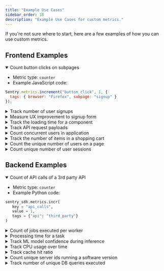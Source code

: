 ```yaml
---
title: "Example Use Cases"
sidebar_order: 18
description: "Example Use Cases for custom metrics."
---
```


If you're not sure where to start, here are a few examples of how you can use custom metrics.

## Frontend Examples

<details open>
  <summary>Count button clicks on subpages</summary>
  
  * Metric type: `counter`
  * Example JavaScript code: 

  ```JavaScript
  Sentry.metrics.increment("button_click", 1, {
    tags: { browser: "Firefox", subpage: "signup" }
  });
  ```
</details>

<details>
  <summary>Track number of user signups</summary>
    
  * Metric type: `counter`
  * Example JavaScript code: 

  ```JavaScript
  Sentry.metrics.increment("signups", 1, {
    tags: { plan_type: “freemium”, region: "EU" }
  });
  ```
</details>

<details>
  <summary>Measure UX improvement to signup form</summary>
    
  * Metric type: `distribution`
  * Example JavaScript code: 

  ```JavaScript
  Sentry.metrics.distribution("login.time_to_finish_form", 14.3, {
   tags: { subpage: “signup” },
   unit: “second”
  });
  ```
</details>

<details>
  <summary>Track the loading time for a component</summary>
    
  * Metric type: `distribution`
  * Example JavaScript code: 

  ```JavaScript
  Sentry.metrics.distribution("component_load_time", 15.0, {
   tags: { type: "important" },
   unit: "millisecond"
  });
  ```
</details>

<details>
  <summary>Track API request payloads</summary>
    
  * Metric type: `distribution`
  * Example JavaScript code: 

  ```JavaScript
  Sentry.metrics.distribution("api_request_payload", 136.3, {
    tags: { api_name: “maps_provider”, subpage: “signup” },
    unit: “kilobyte”
  });
  ```
</details>

<details>
  <summary>Count concurrent users in application</summary>
    
  * Metric type: `gauge`
  * Example JavaScript code: 

  ```JavaScript
  Sentry.metrics.gauge("concurrent_users", 10, {
   tags: { browser: "Firefox" }
  });
  ```
</details>

<details>
  <summary>Track the number of items in a shopping cart</summary>
    
  * Metric type: `gauge`
  * Example JavaScript code: 

  ```JavaScript
  Sentry.metrics.gauge("shopping_cart_item_count", itemCount, {
   tags: { platform: "web" }
  });
  ```
</details>

<details>
  <summary>Count the unique number of users on a page</summary>
    
  * Metric type: `set`
  * Example JavaScript code: 

  ```JavaScript
  Sentry.metrics.set("user_view", "jane", {
   tags: {"page": "/home" }
  });
  ```
</details>

<details>
  <summary>Count unique number of user sessions</summary>
    
  * Metric type: `set`
  * Example JavaScript code: 

  ```JavaScript
  Sentry.metrics.set("unique_active_sessions", sessionId, {
   tags: { platform: "mobile" }
  });
  ```
</details>



## Backend Examples

<details open>
  <summary>Count of API calls of a 3rd party API</summary>
    
  * Metric type: `counter`
  * Example Python code: 

  ```Python
  sentry_sdk.metrics.incr(
   key = "api_calls",
   value = 1,
   tags = {"api": "third_party"}
  )
  ```
</details>

<details>
  <summary>Count of jobs executed per worker</summary>
    
  * Metric type: `counter`
  * Example Python code: 

  ```Python
  sentry_sdk.metrics.incr(
   key = ”external_api_calls”,
   value = 1,
   tags = {”worker_id”: “485ea324-003d-4f30-a0f9”, “type”: ”standard”}
  )
  ```
</details>

<details>
  <summary>Processing time for a task</summary>
    
  * Metric type: `distribution`
  * Example Python code: 

  ```Python
  sentry_sdk.metrics.distribution(
   key = ”processing_time”,
   value = 0.002,
   unit = ”second”,
   tags = {”task”: “example_task”}
  )
  ```
</details>

<details>
  <summary>Track ML model confidence during inference</summary>
    
  * Metric type: `distribution`
  * Example Python code: 

  ```Python
  sentry_sdk.metrics.distribution(
   key = ”model_confidence”,
   value = 0.72,
   unit = ”ratio”,
   tags = {”model_id”: “a294c108”}
  )
  ```
</details>

<details>
  <summary>Track CPU usage over time</summary>
    
  * Metric type: `gauge`
  * Example Python code: 

  ```Python
  sentry_sdk.metrics.gauge(
   key = ”cpu_usage”,
   value = 94,
   unit = ”percent”
  )
  ```
</details>

<details>
  <summary>Track cache hit ratio</summary>
    
  * Metric type: `gauge`
  * Example Python code: 

  ```Python
  sentry_sdk.metrics.gauge(
   key = ”cache_hit_ratio”,
   value = 85,
   unit = ”percent”
  )
  ```
</details>

<details>
  <summary>Count unique server ids running a software version</summary>
    
  * Metric type: `set`
  * Example Python code: 

  ```Python
  sentry_sdk.metrics.set(
   key = ”server_ids_running”,
   value = “server_id”,
   tags = {"software_version": software_version}
  )
  ```
</details>

<details>
  <summary>Track number of unique DB queries executed</summary>
    
  * Metric type: `set`
  * Example Python code: 

  ```Python
  sentry_sdk.metrics.set(
   key = ”db_queries”,
   value = query,
  tags = {"query_type": "read"}
  )
  ```
</details>

